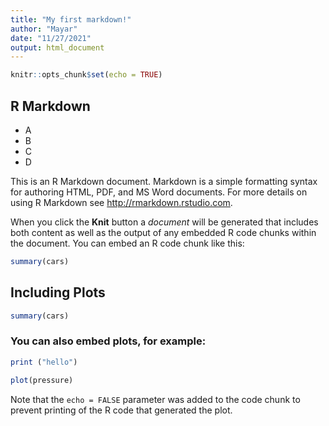 ```yaml
---
title: "My first markdown!"
author: "Mayar"
date: "11/27/2021"
output: html_document
---
```


```r
knitr::opts_chunk$set(echo = TRUE)
```

## R Markdown

- A  
- B  
- C  
- D  

This is an R Markdown document. Markdown is a simple formatting syntax for authoring HTML, PDF, and MS Word documents. For more details on using R Markdown see <http://rmarkdown.rstudio.com>.

When you click the **Knit** button a *document* will be generated that includes both content as well as the output of any embedded R code chunks within the document. You can embed an R code chunk like this:

```r
summary(cars)
```

## Including Plots

```r
summary(cars)
```


### You can also embed plots, for example:


```r
print ("hello")
```

```r
plot(pressure)
```

Note that the `echo = FALSE` parameter was added to the code chunk to prevent printing of the R code that generated the plot.
